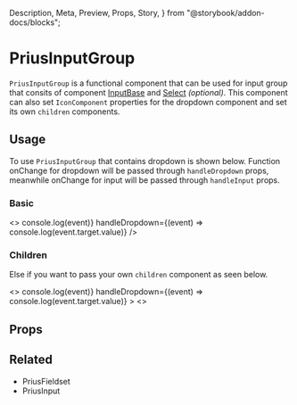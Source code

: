   Description,
  Meta,
  Preview,
  Props,
  Story,
} from "@storybook/addon-docs/blocks";


<Meta
  component={PriusInputGroup}
  id="Components|PriusInputGroup"
  title="Components|PriusInputGroup"
/>

# PriusInputGroup

`PriusInputGroup` is a functional component that can be used for input group that consits of component [InputBase](https://material-ui.com/api/input-base/) and [Select](https://material-ui.com/api/select/) _(optional)_.
This component can also set `IconComponent` properties for the dropdown component and set its own `children` components.

## Usage

To use `PriusInputGroup` that contains dropdown is shown below. Function onChange for dropdown will be passed through `handleDropdown` props, meanwhile onChange for input will be passed through `handleInput` props.

### Basic

<Preview>
  <Story name="Basic">
    <>
      <PriusFieldset inputId="min-buyer" label="Masukkan Panjang Kain">
        <PriusInputGroup
          valueDropdown="cm"
          valueInput="90"
          dropdownItem={["cm", "dm", "m"]}
          handleInput={(event) => console.log(event)}
          handleDropdown={(event) => console.log(event.target.value)}
        />
      </PriusFieldset>
    </>
  </Story>
</Preview>

### Children

Else if you want to pass your own `children` component as seen below.

<Preview>
  <Story name="Children">
    <>
      <PriusFieldset inputId="min-buyer" label="Masukkan Dimensi Barang">
        <PriusInputGroup
          valueDropdown="cm"
          dropdownItem={["cm", "dm", "m"]}
          handleInput={(event) => console.log(event)}
          handleDropdown={(event) => console.log(event.target.value)}
        >
          <>
            <InputBase value={8} />
            <InputBase value={9} />
            <InputBase value={10} />
          </>
        </PriusInputGroup>
      </PriusFieldset>
    </>
  </Story>
</Preview>

## Props

<Props of={PriusInputGroup} />

## Related

- <LinkTo kind="Components|PriusFieldset">PriusFieldset</LinkTo>
- <LinkTo kind="Components|PriusInput">PriusInput</LinkTo>
